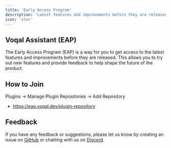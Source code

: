 ```yaml
---
title: 'Early Access Program'
description: 'Latest features and improvements before they are released.'
icon: 'star'
---
```


## Voqal Assistant (EAP)

The Early Access Program (EAP) is a way for you to get access to the latest features and improvements before they are released.
This allows you to try out new features and provide feedback to help shape the future of the product.

## How to Join

Plugins -> Manage Plugin Repositories -> Add Repository
- https://eap.voqal.dev/plugin-repository

## Feedback

If you have any feedback or suggestions, please let us know by creating an issue on
[GitHub](https://github.com/voqal/voqal/issues)
or chatting with us on [Discord](https://discord.com/invite/KgTkR5Rffz).
